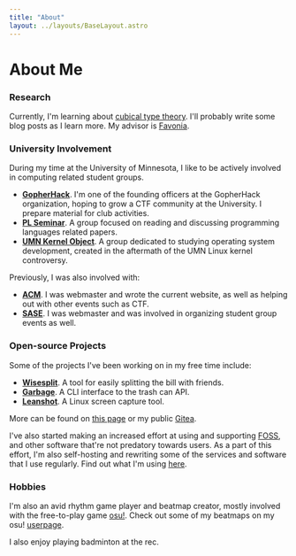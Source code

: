 ```yaml
---
title: "About"
layout: ../layouts/BaseLayout.astro
---
```


# About Me


<Intro />

### Research

Currently, I'm learning about [cubical type theory][cubical]. I'll probably
write some blog posts as I learn more. My advisor is [Favonia].

### University Involvement

During my time at the University of Minnesota, I like to be actively involved in
computing related student groups.

- **[GopherHack]**. I'm one of the founding officers at the GopherHack
  organization, hoping to grow a CTF community at the University. I prepare
  material for club activities.
- **[PL Seminar]**. A group focused on reading and discussing programming
  languages related papers.
- **[UMN Kernel Object]**. A group dedicated to studying operating system
  development, created in the aftermath of the UMN Linux kernel controversy.

Previously, I was also involved with:

- **[ACM]**. I was webmaster and wrote the current website, as well as helping
  out with other events such as CTF.
- **[SASE]**. I was webmaster and was involved in organizing student group
  events as well.

### Open-source Projects

Some of the projects I've been working on in my free time include:

- **[Wisesplit]**. A tool for easily splitting the bill with friends.
- **[Garbage]**. A CLI interface to the trash can API.
- **[Leanshot]**. A Linux screen capture tool.

More can be found on [this page][12] or my public [Gitea][2].

I've also started making an increased effort at using and supporting [FOSS], and
other software that're not predatory towards users. As a part of this effort,
I'm also self-hosting and rewriting some of the services and software that I use
regularly. Find out what I'm using [here][9].

### Hobbies

I'm also an avid rhythm game player and beatmap creator, mostly involved with
the free-to-play game [osu!]. Check out some of my beatmaps on my osu!
[userpage].

I also enjoy playing badminton at the rec.

[2]: https://git.mzhang.io/explore
[9]: setup
[10]: pgp.txt
[12]: ../projects
[cubical]: https://ncatlab.org/nlab/show/cubical+type+theory
[favonia]: https://favonia.org
[foss]: https://en.wikipedia.org/wiki/Free_and_open-source_software
[garbage]: https://git.sr.ht/~mzhang/garbage
[gopherhack]: https://gopherhack.com
[leanshot]: https://git.sr.ht/~mzhang/leanshot
[osu!]: https://osu.ppy.sh
[pl seminar]: https://umn-plseminar.github.io
[userpage]: https://osu.ppy.sh/u/2688103
[wisesplit]: https://wisesplit.org
[acm]: https://acm.umn.edu
[sase]: https://saseumn.org
[umn kernel object]: https://github.com/UMN-Kernel-Object
